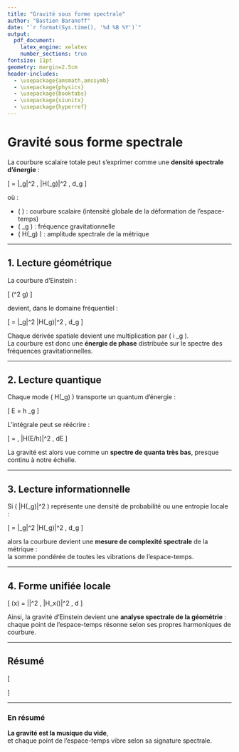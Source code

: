 ```yaml
---
title: "Gravité sous forme spectrale"
author: "Bastien Baranoff"
date: "`r format(Sys.time(), '%d %B %Y')`"
output:
  pdf_document:
    latex_engine: xelatex
    number_sections: true
fontsize: 11pt
geometry: margin=2.5cm
header-includes:
  - \usepackage{amsmath,amssymb}
  - \usepackage{physics}
  - \usepackage{booktabs}
  - \usepackage{siunitx}
  - \usepackage{hyperref}
---
```


# Gravité sous forme spectrale

La courbure scalaire totale peut s'exprimer comme une **densité spectrale d'énergie** :

\[
\mathcal{R} = \int |\nu_g|^2 \, |H(\nu_g)|^2 \, d\nu_g
\]

où :

- \( \mathcal{R} \) : courbure scalaire (intensité globale de la déformation de l’espace-temps)  
- \( \nu_g \) : fréquence gravitationnelle  
- \( H(\nu_g) \) : amplitude spectrale de la métrique

---

## 1. Lecture géométrique

La courbure d’Einstein :

\[
\mathcal{R} \sim (\partial^2 g)
\]

devient, dans le domaine fréquentiel :

\[
\mathcal{R} = \int |\nu_g|^2 |H(\nu_g)|^2 \, d\nu_g
\]

Chaque dérivée spatiale devient une multiplication par \( i \nu_g \).  
La courbure est donc une **énergie de phase** distribuée sur le spectre des fréquences gravitationnelles.

---

## 2. Lecture quantique

Chaque mode \( H(\nu_g) \) transporte un quantum d’énergie :

\[
E = h \nu_g
\]

L’intégrale peut se réécrire :

\[
\mathcal{R} = \int \frac{E^2}{h^2} \, |H(E/h)|^2 \, dE
\]

La gravité est alors vue comme un **spectre de quanta très bas**, presque continu à notre échelle.

---

## 3. Lecture informationnelle

Si \( |H(\nu_g)|^2 \) représente une densité de probabilité ou une entropie locale :

\[
\mathcal{R} = \int |\nu_g|^2 |H(\nu_g)|^2 \, d\nu_g
\]

alors la courbure devient une **mesure de complexité spectrale** de la métrique :  
la somme pondérée de toutes les vibrations de l’espace-temps.

---

## 4. Forme unifiée locale

\[
\mathcal{R}(x) = \frac{8\pi G}{c^4} 
\int |\nu|^2 \, |H_x(\nu)|^2 \, d\nu
\]

Ainsi, la gravité d’Einstein devient une **analyse spectrale de la géométrie** :  
chaque point de l’espace-temps résonne selon ses propres harmoniques de courbure.

---

## Résumé

\[
\begin{array}{lll}
\textbf{Domaine} & \textbf{Lecture} & \textbf{Interprétation principale} \\
\hline
\text{Géométrique} & \text{dérivées} \leftrightarrow \text{fréquences} & \text{courbure = énergie spectrale} \\
\text{Quantique} & E = h\nu_g & \text{quanta de courbure} \\
\text{Informationnelle} & |H(\nu_g)|^2 = \text{densité d’état} & \text{gravité = gradient d’information} \\
\end{array}
\]

---

### En résumé

**La gravité est la musique du vide**,  
et chaque point de l’espace-temps vibre selon sa signature spectrale.
